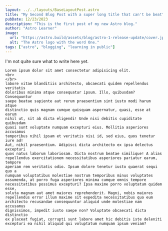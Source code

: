 ```yaml
---
layout: ../../layouts/BaseLayoutPost.astro
title: "My Second Blog Post with a super long title that can't be beat"
pubDate: 12/23/2023
description: "This is the first post of my new Astro blog."
author: "Astro Learner"
image:
  url: "https://astro.build/assets/blog/astro-1-release-update/cover.jpeg"
  alt: "The Astro logo with the word One."
tags: ["astro", "blogging", "learning in public"]
---
```


I'm not quite sure what to write here yet.

    Lorem ipsum dolor sit amet consectetur adipisicing elit.  
    <br> 
    </br>
    labore vitae blanditiis architecto, obcaecati quidem repellendus veritatis
    doloribus minima atque consequatur ipsum. Illo, quibusdam? Consequuntur
    saepe beatae sapiente aut rerum praesentium sint iusto modi harum atque
    distinctio quis magnam cumque quisquam aspernatur, quasi, esse at earum
    nihil ut, sit ab dicta eligendi! Unde nisi debitis cupiditate quibusdam
    quasi sunt voluptate numquam excepturi eius. Mollitia asperiores accusamus
    temporibus nihil ipsam et veritatis nisi id, sed eius, quos tenetur iure ad!
    Aut, nihil praesentium. Adipisci dicta architecto ex ipsa delectus excepturi
    quos natus laborum laboriosam. Dicta nostrum beatae similique! A alias
    repellendus exercitationem necessitatibus asperiores pariatur earum, tempore
    aperiam rem veritatis odio. Ipsum dolore tenetur iusto quaerat sequi quo a
    numquam voluptatibus molestiae nostrum temporibus minus voluptates
    assumenda, at porro fuga asperiores minima cumque omnis tempore
    necessitatibus possimus excepturi? Ipsa maxime porro voluptatum quidem esse,
    soluta magnam aut amet maiores reprehenderit. Magni, nobis maiores
    repellendus error illum maxime sit expedita necessitatibus quo eum
    architecto recusandae consequuntur aliquid unde molestiae nam accusamus
    dignissimos, impedit iusto saepe non? Voluptate obcaecati dicta distinctio
    ex placeat fugiat, corrupti sunt labore amet hic debitis iste deleniti
    excepturi ea nihil aliquid qui voluptatum numquam ipsum veniam?
